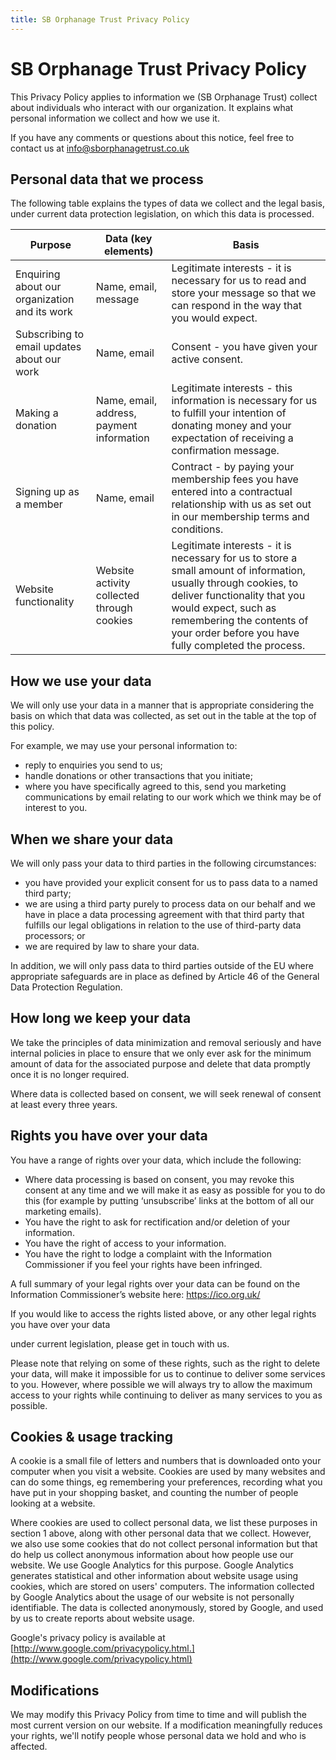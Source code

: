 ```yaml
---
title: SB Orphanage Trust Privacy Policy
---
```



# SB Orphanage Trust Privacy Policy

This Privacy Policy applies to information we (SB Orphanage Trust) collect about individuals who interact with our organization. It explains what personal information we collect and how we use it.

If you have any comments or questions about this notice, feel free to contact us at [info@sborphanagetrust.co.uk](mailto:info@sborphanagetrust.co.uk)

## Personal data that we process

The following table explains the types of data we collect and the legal basis, under current data protection legislation, on which this data is processed.

| Purpose                                        | Data (key elements)                          | Basis                                                                                                                                                                                                                                                                                                           |
| ---------------------------------------------- | -------------------------------------------- | --------------------------------------------------------------------------------------------------------------------------------------------------------------------------------------------------------------------------------------------------------------------------------------------------------------- |
| Enquiring about our organization and its work  | Name, email, message                         | Legitimate interests - it is necessary for us to read and store your message so that we can respond in the way that you would expect.                                                                                                                                                                            |
| Subscribing to email updates about our work    | Name, email                                  | Consent - you have given your active consent.                                                                                                                                                                                                                                                                     |
| Making a donation                              | Name, email, address, payment information    | Legitimate interests - this information is necessary for us to fulfill your intention of donating money and your expectation of receiving a confirmation message.                                                                                                                                               |
| Signing up as a member                         | Name, email                                  | Contract - by paying your membership fees you have entered into a contractual relationship with us as set out in our membership terms and conditions.                                                                                                                                                           |
| Website functionality                          | Website activity collected through cookies   | Legitimate interests - it is necessary for us to store a small amount of information, usually through cookies, to deliver functionality that you would expect, such as remembering the contents of your order before you have fully completed the process.                                                          |


## How we use your data

We will only use your data in a manner that is appropriate considering the basis on which that data was collected, as set out in the table at the top of this policy.

For example, we may use your personal information to:

- reply to enquiries you send to us;
- handle donations or other transactions that you initiate;
- where you have specifically agreed to this, send you marketing communications by email relating to our work which we think may be of interest to you.

## When we share your data

We will only pass your data to third parties in the following circumstances:

- you have provided your explicit consent for us to pass data to a named third party;
- we are using a third party purely to process data on our behalf and we have in place a data processing agreement with that third party that fulfills our legal obligations in relation to the use of third-party data processors; or
- we are required by law to share your data.

In addition, we will only pass data to third parties outside of the EU where appropriate safeguards are in place as defined by Article 46 of the General Data Protection Regulation.

## How long we keep your data

We take the principles of data minimization and removal seriously and have internal policies in place to ensure that we only ever ask for the minimum amount of data for the associated purpose and delete that data promptly once it is no longer required.

Where data is collected based on consent, we will seek renewal of consent at least every three years.

## Rights you have over your data

You have a range of rights over your data, which include the following:

- Where data processing is based on consent, you may revoke this consent at any time and we will make it as easy as possible for you to do this (for example by putting ‘unsubscribe’ links at the bottom of all our marketing emails).
- You have the right to ask for rectification and/or deletion of your information.
- You have the right of access to your information.
- You have the right to lodge a complaint with the Information Commissioner if you feel your rights have been infringed.

A full summary of your legal rights over your data can be found on the Information Commissioner’s website here: https://ico.org.uk/

If you would like to access the rights listed above, or any other legal rights you have over your data

under current legislation, please get in touch with us.

Please note that relying on some of these rights, such as the right to delete your data, will make it impossible for us to continue to deliver some services to you. However, where possible we will always try to allow the maximum access to your rights while continuing to deliver as many services to you as possible.

## Cookies & usage tracking

A cookie is a small file of letters and numbers that is downloaded onto your computer when you visit a website. Cookies are used by many websites and can do some things, eg remembering your preferences, recording what you have put in your shopping basket, and counting the number of people looking at a website.

Where cookies are used to collect personal data, we list these purposes in section 1 above, along with other personal data that we collect. However, we also use some cookies that do not collect personal information but that do help us collect anonymous information about how people use our website. We use Google Analytics for this purpose. Google Analytics generates statistical and other information about website usage using cookies, which are stored on users' computers. The information collected by Google Analytics about the usage of our website is not personally identifiable. The data is collected anonymously, stored by Google, and used by us to create reports about website usage.

Google's privacy policy is available at [http://www.google.com/privacypolicy.html.](http://www.google.com/privacypolicy.html)

## Modifications

We may modify this Privacy Policy from time to time and will publish the most current version on our website. If a modification meaningfully reduces your rights, we'll notify people whose personal data we hold and who is affected.